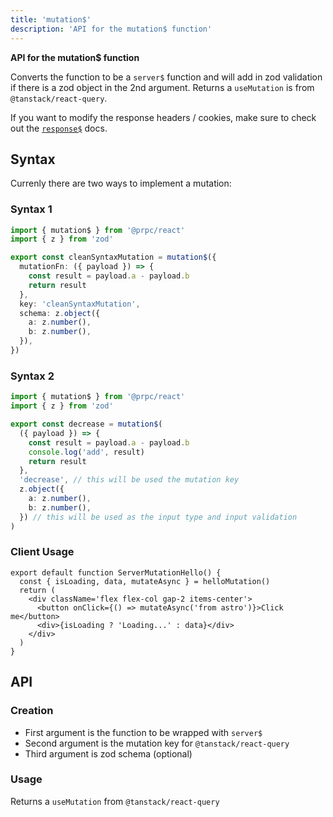 ```yaml
---
title: 'mutation$'
description: 'API for the mutation$ function'
---
```


**API for the mutation$ function**

Converts the function to be a `server$` function and will add in zod validation if there is a zod object in the 2nd argument. Returns a `useMutation` is from `@tanstack/react-query`.

If you want to modify the response headers / cookies, make sure to check out the [`response$`](/reply-with) docs.

## Syntax

Currenly there are two ways to implement a mutation:

### Syntax 1

```ts
import { mutation$ } from '@prpc/react'
import { z } from 'zod'

export const cleanSyntaxMutation = mutation$({
  mutationFn: ({ payload }) => {
    const result = payload.a - payload.b
    return result
  },
  key: 'cleanSyntaxMutation',
  schema: z.object({
    a: z.number(),
    b: z.number(),
  }),
})
```

### Syntax 2

```ts
import { mutation$ } from '@prpc/react'
import { z } from 'zod'

export const decrease = mutation$(
  ({ payload }) => {
    const result = payload.a - payload.b
    console.log('add', result)
    return result
  },
  'decrease', // this will be used the mutation key
  z.object({
    a: z.number(),
    b: z.number(),
  }) // this will be used as the input type and input validation
)
```

### Client Usage

```tsx
export default function ServerMutationHello() {
  const { isLoading, data, mutateAsync } = helloMutation()
  return (
    <div className='flex flex-col gap-2 items-center'>
      <button onClick={() => mutateAsync('from astro')}>Click me</button>
      <div>{isLoading ? 'Loading...' : data}</div>
    </div>
  )
}
```

## API

### Creation

- First argument is the function to be wrapped with `server$`
- Second argument is the mutation key for `@tanstack/react-query`
- Third argument is zod schema (optional)

### Usage

Returns a `useMutation` from `@tanstack/react-query`

